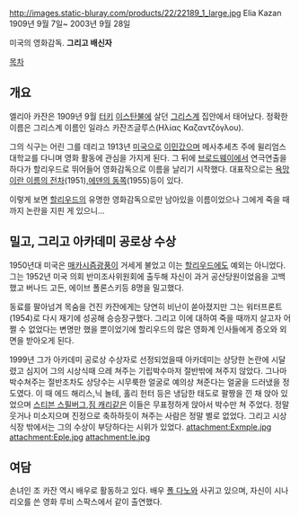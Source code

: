 http://images.static-bluray.com/products/22/22189_1_large.jpg
Elia Kazan 1909년 9월 7일~ 2003년 9월 28일

미국의 영화감독. '''그리고 배신자'''

[[목차]]
== 개요 ==
엘리아 카잔은 1909년 9월 [[터키]] [[이스탄불]]에 살던 [[그리스]]계 집안에서 태어났다. 정확한 이름은 그리스계 이름인 일랴스 카잔즈글루스(Ηλίας Καζαντζόγλου).

그의 식구는 어린 그를 데리고 1913년 [[미국]]으로 [[이민]]갔으며 메사추세츠 주에 윌리엄스 대학교를 다니며 영화 활동에 관심을 가지게 된다. 그 뒤에 [[브로드웨이]]에서 연극연출을 하다가 할리우드로 뛰어들어 영화감독으로 이름을 날리기 시작했다. 대표작으로는 [[욕망이란 이름의 전차]](1951),[[에덴의 동쪽]](1955)등이 있다.

이렇게 보면 [[할리우드]]의 유명한 영화감독으로만 남아있을 이름이었으나 그에게 죽을 때까지 논란을 지핀 게 있으니...
== 밀고, 그리고 아카데미 공로상 수상 ==
1950년대 미국은 [[매카시즘]]광풍이 거세게 불었고 이는 [[할리우드]]에도 예외는 아니었다. 그는 1952년 미국 의회 반미조사위원회에 출두해 자신이 과거 공산당원이었음을 고백했고 버나드 고든, 에이브 폴론스키등 8명을 밀고했다. 

동료를 팔아넘겨 목숨을 건진 카잔에게는 당연히 비난이 쏟아졌지만 그는 워터프론트(1954)로 다시 재기에 성공해 승승장구했다. 그리고 이에 대하여 죽을 때까지 살고자 어쩔 수 없었다는 변명만 했을 뿐이었기에 할리우드의 많은 영화계 인사들에게 증오와 외면을 받아오게 된다.

1999년 그가 아카데미 공로상 수상자로 선정되었을때 아카데미는 상당한 논란에 시달렸고 심지어 그의 시상식때 으레 쳐주는 기립박수마저 절반밖에 쳐주지 않았다. 그나마 박수쳐주는 절반조차도 상당수는 시무룩한 얼굴로 예의상 쳐준다는 얼굴을 드러냈을 정도였다. 이 때 에드 해리스,닉 놀테, 홀리 헌터 등은 냉담한 태도로 팔짱을 낀 채 앉아 있었으며 [[스티븐 스필버그]],[[짐 캐리]]같은 이들은 무표정하게 앉아서 박수만 쳐 주었다. 정말 웃거나 미소지으며 진정으로 축하하듯이 쳐주는 사람은 정말 별로 없었다. 그리고 시상식장 밖에서는 그의 수상이 부당하다는 시위가 있었다.
attachment:Exmple.jpg attachment:Eple.jpg attachment:le.jpg

== 여담 ==
손녀인 조 카잔 역시 배우로 활동하고 있다. 배우 [[폴 다노]]와 사귀고 있으며, 자신이 시나리오를 쓴 영화 루비 스팍스에서 같이 출연했다.
